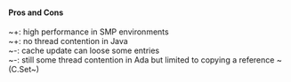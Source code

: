 
==== Pros and Cons ====
~+: high performance in SMP environments<br />
~+: no thread contention in Java<br />
~-: cache update can loose some entries<br />
~-: still some thread contention in Ada but limited to copying a reference ~(C.Set~)

